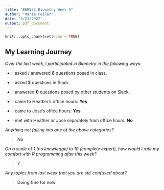 ```yaml
---
title: "BEE552 Biometry Week 5"
author: "Maria Feiler"
date: "2/23/2022"
output: pdf_document
---
```


```r
knitr::opts_chunk$set(echo = TRUE)
```

## My Learning Journey

*Over the last week, I participated in Biometry in the following ways:*

- I asked / answered **6** questions posed in class.

- I asked **2** questions in Slack.

- I answered **0** questions posed by other students on Slack.

- I came to Heather's office hours: **Yes**

- I came to Jose's office hours: **Yes**

- I met with Heather or Jose separately from office hours: **No**

*Anything not falling into one of the above categories?*  

> **No**

*On a scale of 1 (no knowledge) to 10 (complete expert), how would I rate my* 
*comfort with R programming after this week?* 

> **7**

*Any topics from last week that you are still confused about?*

> **Doing fine for now**

\newpage
